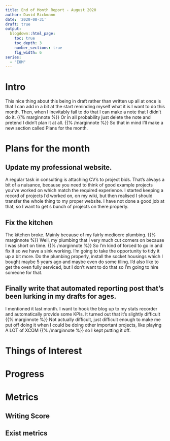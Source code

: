 ```yaml
---
title: End of Month Report - August 2020
author: David Rickmann
date: '2020-08-31'
draft: true
output:
  blogdown::html_page:
    toc: true
    toc_depth: 3
    number_sections: true
    fig_width: 6
series:
  - "EOM"
---
```


# Intro

This nice thing about this being in draft rather than written up all at once is that I can add in a bit at the start reminding myself what it is I want to do this month. Then, when I inevitably fail to do that I can make a note that I didn't do it. {{% marginnote %}} Or in all probability just delete the note and pretend I didn't plan it at all.   {{% /marginnote %}} So that in mind I'll make a new section called Plans for the month.

# Plans for the month

## Update my professional website.

A regular task in consulting is attaching CV's to project bids. That's always a bit of a nuisance, because you need to think of good example projects you've worked on which match the required experience. I started keeping a record of projects I'd worked on, on my wiki, but then realised I should transfer the whole thing to my proper website. I have not done a good job at that, so I want to get s bunch of projects on there properly.

## Fix the kitchen

The kitchen broke. Mainly because of my fairly mediocre plumbing. {{% marginnote %}} Well, my plumbing that I very much cut corners on because I was short on time.  {{% /marginnote %}} So I'm kind of forced to go in and fix it so we have a sink working. I'm going to take the opportunity to tidy it up a bit more. Do the plumbing properly, install the socket housings which I bought maybe 5 years ago and maybe even do some tiling.
I'd also like to get the oven fully serviced, but I don't want to do that so I'm going to hire someone for that.

## Finally write that automated reporting post that's been lurking in my drafts for ages.

I mentioned it last month. I want to hook the blog up to my stats recorder and automatically provide some KPIs. It turned out that it's slightly difficult {{% marginnote %}} Not actually difficult, just difficult enough to make me put off doing it when I could be doing other important projects, like playing A LOT of XCOM {{% /marginnote %}} so I kept putting it off.
 


# Things of Interest


# Progress

# Metrics
  
## Writing Score
  

## Exist metrics







